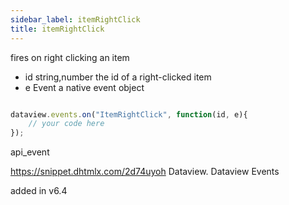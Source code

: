 ```yaml
---
sidebar_label: itemRightClick
title: itemRightClick
---
```



          


<Short>
 fires on right clicking an item 



</Short>



- id 	string,number 		the id of a right-clicked item
- e 	Event 				a native event object


~~~js

dataview.events.on("ItemRightClick", function(id, e){
    // your code here
});


~~~
 api_event

<Descr>



</Descr>



https://snippet.dhtmlx.com/2d74uyoh	Dataview. Dataview Events

 added in v6.4








